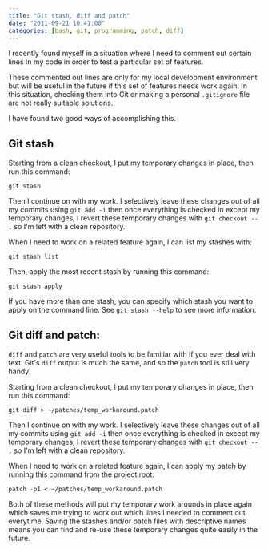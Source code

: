 ```yaml
---
title: "Git stash, diff and patch"
date: "2011-09-21 10:41:00"
categories: [bash, git, programming, patch, diff]
---
```


I recently found myself in a situation where I need to comment out certain lines
in my code in order to test a particular set of features.

These commented out lines are only for my local development environment but will
be useful in the future if this set of features needs work again. In this
situation, checking them into Git or making a personal `.gitignore` file are not
really suitable solutions.

I have found two good ways of accomplishing this.

## Git stash

Starting from a clean checkout, I put my temporary changes in place, then run
this command:

```
git stash
```

Then I continue on with my work. I selectively leave these changes out of all my
commits using `git add -i` then once everything is checked in except my
temporary changes, I revert these temporary changes with `git checkout -- .` so
I'm left with a clean repository.

When I need to work on a related feature again, I can list my stashes with:

```
git stash list
```

Then, apply the most recent stash by running this command:

```
git stash apply
```

If you have more than one stash, you can specify which stash you want to apply
on the command line. See `git stash --help` to see more information.

## Git diff and patch:

`diff` and `patch` are very useful tools to be familiar with if you ever deal
with text. Git's `diff` output is much the same, and so the `patch` tool is
still very handy!

Starting from a clean checkout, I put my temporary changes in place, then run
this command:

```
git diff > ~/patches/temp_workaround.patch
```

Then I continue on with my work. I selectively leave these changes out of all my
commits using `git add -i` then once everything is checked in except my
temporary changes, I revert these temporary changes with `git checkout -- .` so
I'm left with a clean repository.

When I need to work on a related feature again, I can apply my patch by running
this command from the project root:

```
patch -p1 < ~/patches/temp_workaround.patch
```

Both of these methods will put my temporary work arounds in place again which
saves me trying to work out which lines I needed to comment out everytime.
Saving the stashes and/or patch files with descriptive names means you can find
and re-use these temporary changes quite easily in the future.

